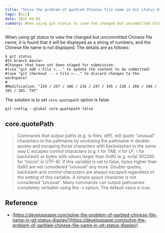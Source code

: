 ```yaml
---
title: "Solve the problem of garbled Chinese file name in Git status display"
tags: [Git]
date: 2022-04-05
summary: When using git status to view the changed but uncommitted Chinese file name, it is found that it will be displayed as a string of numbers, and the Chinese file name is not displayed.
---
```


When using git status to view the changed but uncommitted Chinese file name, it is found that it will be displayed as a string of numbers, and the Chinese file name is not displayed. The details are as follows:

```
$ git status
#In branch master
#Changes that have not been staged for submission:
#(use "git add < File >..." to update the content to be submitted)
#(use "git checkout -- < File >..." to discard changes to the workspace)
#
#Modification: "224 / 257 / 346 / 216 / 247 / 345 / 210 / 266 / 346 / 265 / 201. TXT"
```

The solution is to set `core.quotepath` option is false:

```
git config --global core.quotepath false
```

## core.quotePath

> Commands that output paths (e.g. ls-files, diff), will quote “unusual” characters in the pathname by enclosing the pathname in double-quotes and escaping those characters with backslashes in the same way C escapes control characters (e.g. t for TAB, n for LF, \ for backslash) or bytes with values larger than 0x80 (e.g. octal 302265 for “micro” in UTF-8). If this variable is set to false, bytes higher than 0x80 are not considered “unusual” any more. Double-quotes, backslash and control characters are always escaped regardless of the setting of this variable. A simple space character is not considered “unusual”. Many commands can output pathnames completely verbatim using the -z option. The default value is true.

## Reference

- [https://developpaper.com/solve-the-problem-of-garbled-chinese-file-name-in-git-status-display/](https://developpaper.com/solve-the-problem-of-garbled-chinese-file-name-in-git-status-display/)